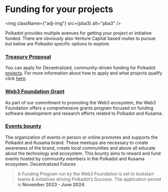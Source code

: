 
# Funding for your projects

<img className={"adj-img"} src={pba3} alt="pba3" />

Polkadot provides multiple avenues for getting your project or initiative funded. There are obviously also Venture Capital based routes to pursue but below are Polkadot specific options to explore.

<h3>
  <a href="https://polkadot.polkassembly.io/opengov" parent="_blank">
    Treasury Proposal
  </a>
</h3>

You can apply for Decentralized, community-driven funding for Polkadot [projects](https://twitter.com/polk_gov/status/1732378861755871495). For more information about how to apply and what projects qualify click <a href="https://polkadot.network/ecosystem/treasury/" parent="_blank">here</a>.

<h3>
  <a href="https://grants.web3.foundation/" parent="_blank">
    Web3 Foundation Grant
  </a>
</h3>

As part of our commitment to promoting the Web3 ecosystem, the Web3 Foundation offers a comprehensive grants program focused on funding software development and research efforts related to Polkadot and Kusama.

<h3>
  <a
    href="https://web3foundation.notion.site/Community-Events-Bounty-3dc41e32c4f64dc5bee5ad60c3a22432"
    parent="_blank"
  >
    Events bounty
  </a>
</h3>

The organization of events in person or online promotes and supports the Polkadot and Kusama brand. These meetups are necessary to create awareness of the brand, create local communities and above all educate about the technology and ecosystem.
This bounty aims to reward and fund events hosted by community members in the Polkadot and Kusama ecosystem.
Decentralized Futures

> A Funding Program run by the Web3 Foundation is set to kickstart teams & initiatives driving Polkadot’s Success. The application period is **November 2023 - June 2024**.

